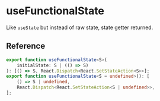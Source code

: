 # useFunctionalState

Like `useState` but instead of raw state, state getter returned.

## Reference

```ts
export function useFunctionalState<S>(
	initialState: S | (() => S)
): [() => S, React.Dispatch<React.SetStateAction<S>>];
export function useFunctionalState<S = undefined>(): [
	() => S | undefined,
	React.Dispatch<React.SetStateAction<S | undefined>>,
];
```

